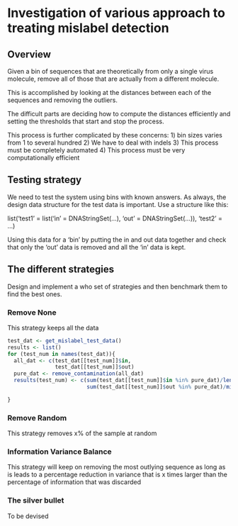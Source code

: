 # Investigation of various approach to treating mislabel detection

## Overview

Given a bin of sequences that are theoretically from only a single virus
molecule, remove all of those that are actually from a different molecule.

This is accomplished by looking at the distances between each of the sequences
and removing the outliers.

The difficult parts are deciding how to compute the distances efficiently and
setting the thresholds that start and stop the process.

This process is further complicated by these concerns:
1) bin sizes varies from 1 to several hundred
2) We have to deal with indels
3) This process must be completely automated
4) This process must be very computationally efficient

## Testing strategy

We need to test the system using bins with known answers. As always, the design
data structure for the test data is important. Use a structure like this:

list('test1' = list('in' = DNAStringSet(...),
                    'out' = DNAStringSet(...)),
     'test2' = ...)

Using this data for a 'bin' by putting the in and out data together and check
that only the 'out' data is removed and all the 'in' data is kept.

## The different strategies

Design and implement a who set of strategies and then benchmark them to find
the best ones.

### Remove None

This strategy keeps all the data

```r
test_dat <- get_mislabel_test_data()
results <- list()
for (test_num in names(test_dat)){
  all_dat <- c(test_dat[[test_num]]$in,
               test_dat[[test_num]]$out)
  pure_dat <- remove_contamination(all_dat)
  results(test_num) <- c(sum(test_dat[[test_num]]$in %in% pure_dat)/length(test_dat[[test_num]]$in),
                         sum(test_dat[[test_num]]$out %in% pure_dat)/min(1,length(test_dat[[test_num]]$out)))

}
```

### Remove Random

This strategy removes x% of the sample at random

### Information Variance Balance

This strategy will keep on removing the most outlying sequence as long as is
leads to a percentage reduction in variance that is x times larger than the
percentage of information that was discarded

### The silver bullet

To be devised



